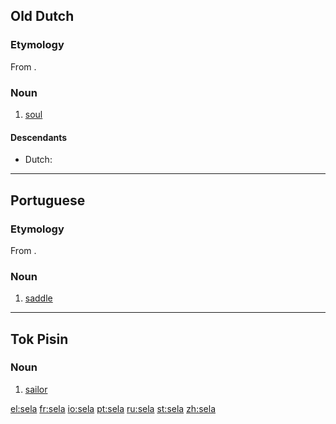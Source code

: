 {{also|Sela}}
==Old Dutch==
===Etymology===
From {{proto|Germanic|saiwalō|lang=odt}}.

===Noun===
{{infl|odt|noun|g=f|head=sēla}}

# [[soul]]

====Descendants====
* Dutch: {{l|nl|ziel}}

----

==Portuguese==

===Etymology===
From {{etyl|la|pt}} {{term|sella|lang=la}}.

===Noun===
{{infl|pt|noun}}

# [[saddle]]

----

==Tok Pisin==

===Noun===
{{infl|tpi|noun}}

#[[sailor]]

[[el:sela]]
[[fr:sela]]
[[io:sela]]
[[pt:sela]]
[[ru:sela]]
[[st:sela]]
[[zh:sela]]